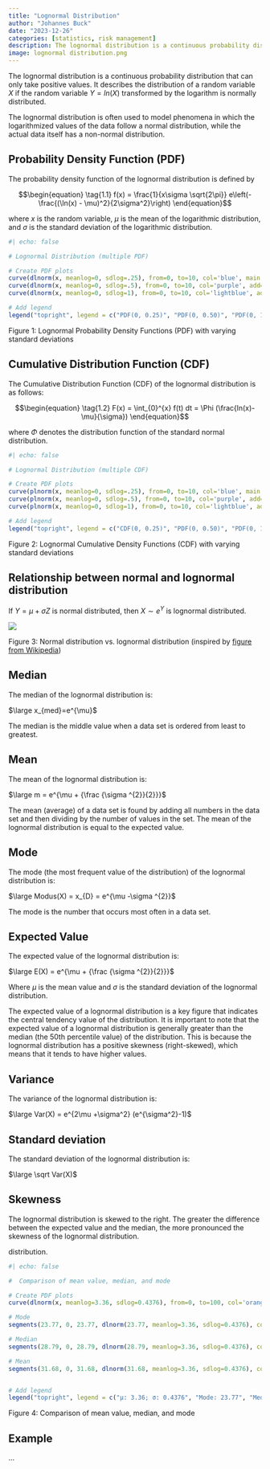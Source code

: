 ```yaml
---
title: "Lognormal Distribution"
author: "Johannes Buck"
date: "2023-12-26"
categories: [statistics, risk management]
description: The lognormal distribution is a continuous probability distribution that can only take positive values. It describes the distribution of a random variable X if the random variable Y = ln(X) transformed by the logarithm is normally distributed.
image: lognormal distribution.png
---
```


The lognormal distribution is a continuous probability distribution that can only take positive values. It describes the distribution of a random variable $X$ if the random variable $Y = ln(X)$ transformed by the logarithm is normally distributed.

The lognormal distribution is often used to model phenomena in which the logarithmized values of the data follow a normal distribution, while the actual data itself has a non-normal distribution.

## Probability Density Function (PDF)

The probability density function of the lognormal distribution is defined by

$$\begin{equation} \tag{1.1} f(x) = \frac{1}{x\sigma \sqrt{2\pi}} e\left(-\frac{(\ln(x) - \mu)^2}{2\sigma^2}\right) \end{equation}$$

where $x$ is the random variable, $\mu$ is the mean of the logarithmic distribution, and $\sigma$ is the standard deviation of the logarithmic distribution.

```r
#| echo: false

# Lognormal Distribution (multiple PDF)

# Create PDF plots
curve(dlnorm(x, meanlog=0, sdlog=.25), from=0, to=10, col='blue', main = "Lognormal PDF", xlab = "x", ylab = "f(x)")
curve(dlnorm(x, meanlog=0, sdlog=.5), from=0, to=10, col='purple', add=TRUE)
curve(dlnorm(x, meanlog=0, sdlog=1), from=0, to=10, col='lightblue', add=TRUE)

# Add legend
legend("topright", legend = c("PDF(0, 0.25)", "PDF(0, 0.50)", "PDF(0, 1.00)"), fill = c("blue", "purple", "lightblue"), border = NA, cex = 0.6, bty = "n")
```

Figure 1: Lognormal Probability Density Functions (PDF) with varying standard deviations

## Cumulative Distribution Function (CDF)

The Cumulative Distribution Function (CDF) of the lognormal distribution is as follows:

$$\begin{equation} \tag{1.2} F(x) = \int_{0}^{x} f(t) dt = \Phi (\frac{ln(x)-\mu}{\sigma}) \end{equation}$$

where $\Phi$ denotes the distribution function of the standard normal distribution.

```r
#| echo: false

# Lognormal Distribution (multiple CDF)

# Create PDF plots
curve(plnorm(x, meanlog=0, sdlog=.25), from=0, to=10, col='blue', main = "Lognormal CDF", xlab = "x", ylab = "f(x)")
curve(plnorm(x, meanlog=0, sdlog=.5), from=0, to=10, col='purple', add=TRUE)
curve(plnorm(x, meanlog=0, sdlog=1), from=0, to=10, col='lightblue', add=TRUE)

# Add legend
legend("topright", legend = c("CDF(0, 0.25)", "PDF(0, 0.50)", "PDF(0, 1.00)"), fill = c("blue", "purple", "lightblue"), border = NA, cex = 0.6, bty = "n")
```

Figure 2: Lognormal Cumulative Density Functions (CDF) with varying standard deviations

## Relationship between normal and lognormal distribution

If $Y = \mu + \sigma Z$ is normal distributed, then $X\sim e^{Y}$ is lognormal distributed.

![](Normal%20distribution%20vs%20lognormal%20distribution.png)

Figure 3: Normal distribution vs. lognormal distribution (inspired by [figure from Wikipedia](https://en.wikipedia.org/wiki/Log-normal_distribution#Generation_and_parameters))

## Median

The median of the lognormal distribution is:

$\large x_{med}=e^{\mu}$

The median is the middle value when a data set is ordered from least to greatest.

## Mean

The mean of the lognormal distribution is:

$\large m = e^{\mu + {\frac {\sigma ^{2}}{2}}}$

The mean (average) of a data set is found by adding all numbers in the data set and then dividing by the number of values in the set. The mean of the lognormal distribution is equal to the expected value.

## Mode

The mode (the most frequent value of the distribution) of the lognormal distribution is:

$\large Modus(X) = x_{D} = e^{\mu -\sigma ^{2}}$

The mode is the number that occurs most often in a data set.

## Expected Value

The expected value of the lognormal distribution is:

$\large E(X) = e^{\mu + {\frac {\sigma ^{2}}{2}}}$

Where $μ$ is the mean value and $σ$ is the standard deviation of the lognormal distribution.

The expected value of a lognormal distribution is a key figure that indicates the central tendency value of the distribution. It is important to note that the expected value of a lognormal distribution is generally greater than the median (the 50th percentile value) of the distribution. This is because the lognormal distribution has a positive skewness (right-skewed), which means that it tends to have higher values.

## Variance

The variance of the lognormal distribution is:

$\large Var(X) = e^{2\mu +\sigma^2} (e^{\sigma^2}-1)$

## Standard deviation

The standard deviation of the lognormal distribution is:

$\large \sqrt Var(X)$

## Skewness

The lognormal distribution is skewed to the right. The greater the difference between the expected value and the median, the more pronounced the skewness of the lognormal distribution.

distribution.

```r
#| echo: false  

#  Comparison of mean value, median, and mode

# Create PDF plots 
curve(dlnorm(x, meanlog=3.36, sdlog=0.4376), from=0, to=100, col='orange', main = "Lognormal PDF", xlab = "x", ylab = "f(x)") 

# Mode
segments(23.77, 0, 23.77, dlnorm(23.77, meanlog=3.36, sdlog=0.4376), col = "blue", lty = 1, lwd=2)

# Median
segments(28.79, 0, 28.79, dlnorm(28.79, meanlog=3.36, sdlog=0.4376), col = "purple", lty = 1, lwd=2)

# Mean
segments(31.68, 0, 31.68, dlnorm(31.68, meanlog=3.36, sdlog=0.4376), col = "lightblue", lty = 1, lwd=2)


# Add legend 
legend("topright", legend = c("μ: 3.36; σ: 0.4376", "Mode: 23.77", "Median: 28.79", "Mean: 31.68"), fill = c("darkred", "blue", "purple", "lightblue"), border = NA, cex = 0.6, bty = "n")
```

Figure 4: Comparison of mean value, median, and mode

## Example

...

